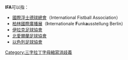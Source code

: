 '''IFA'''可以指：
* [[國際浮士德球總會|國際浮士德球總會]]（International Fistball Association）
* [[柏林國際廣播展|柏林國際廣播展]]（'''I'''nternationale '''F'''unk'''a'''usstellung Berlin）
* [[伊拉克足球協會|伊拉克足球協會]]
* [[北愛爾蘭足球協會|北愛爾蘭足球協會]]
* [[以色列足球協會|以色列足球協會]]
{{disambig}}
[[Category:三字拉丁字母縮寫消歧義|Category:三字拉丁字母縮寫消歧義]]